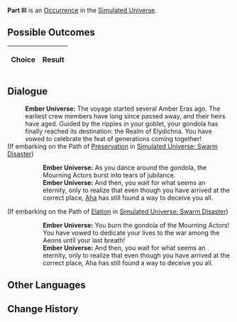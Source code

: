 {{Simulated Universe Event Infobox
|title         = Part III
|image         = 5.png
|type          =
|domains_su    = 
|domains_ext   = 
|domains_swarm = 
|domains_gng   = 
|requirements  =
|prev          = 
|next          = 
|indexRewards  =
|characters    = Aha
}}
'''Part III''' is an [[Simulated Universe/Occurrence|Occurrence]] in the [[Simulated Universe]].

==Possible Outcomes==
{| class="article-table"
!Choice
!Result

|}

<!--
==Gameplay Notes==

-->
==Dialogue==
{{Dialogue Start}}
:'''Ember Universe:''' The voyage started several Amber Eras ago. The earliest crew members have long since passed away, and their heirs have aged. Guided by the ripples in your goblet, your gondola has finally reached its destination: the Realm of Elydichna. You have vowed to celebrate the feat of generations coming together!
;(If embarking on the Path of [[Simulated Universe/Paths#Preservation|Preservation]] in [[Simulated Universe: Swarm Disaster]])
:{{SU Special Dialogue|Preservation|Dance on the spot!|Shine bright and never look back!}}
::'''Ember Universe:''' As you dance around the gondola, the Mourning Actors burst into tears of jubilance.
::'''Ember Universe:''' And then, you wait for what seems an eternity, only to realize that even though you have arrived at the correct place, [[Aha]] has still found a way to deceive you all.
;(If embarking on the Path of [[Simulated Universe/Paths#Elation|Elation]] in [[Simulated Universe: Swarm Disaster]])
:{{SU Special Dialogue|Elation|Burn the boat!|How can we return if we burn the ship down?}}
::'''Ember Universe:''' You burn the gondola of the Mourning Actors! You have vowed to dedicate your lives to the war among the Aeons until your last breath!
::'''Ember Universe:''' And then, you wait for what seems an eternity, only to realize that even though you have arrived at the correct place, Aha has still found a way to deceive you all.
{{Dialogue End}}

==Other Languages==
{{Other Languages
|en   = Part III
|zhs  = 其三
|zht  = 其三
|ja   = その3
|ko   = III
|es   = Parte III
|fr   = Partie III
|ru   = III
|th   = ตอน 3
|vi   = Phần 3
|de   = Teil 3
|id   = Bagian III
|pt   = Parte III
}}

==Change History==
{{Change History|<!--unknown-->}}
